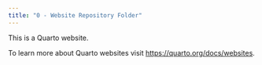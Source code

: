 ```yaml
---
title: "0 - Website Repository Folder"
---
```


This is a Quarto website.

To learn more about Quarto websites visit <https://quarto.org/docs/websites>.
